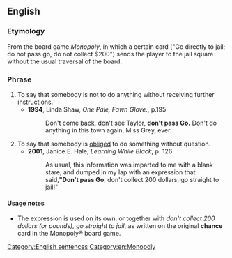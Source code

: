 ==English==

===Etymology===
From the board game ''Monopoly'', in which a certain card ("Go directly to jail; do not pass go, do not collect $200") sends the player to the jail square without the usual traversal of the board.

===Phrase===
{{head|en|phrase|head=[[don't]] [[pass]] [[go]]}}

# To say that somebody is not to do anything without receiving further instructions.
#* '''1994''', Linda Shaw, ''One Pale, Fawn Glove.'', p.195
#*: Don't come back, don't see Taylor, '''don't pass Go.''' Don't do anything in this town again, Miss Grey, ever.
# To say that somebody is [[obliged]] to do something without question.
#* '''2001''', Janice E. Hale, ''Learning While Black'', p. 126
#*: As usual, this information was imparted to me with a blank stare, and dumped in my lap with an expression that said,''' "Don't pass Go''', don't collect 200 dollars, go straight to jail!"

====Usage notes====
* The expression is used on its own, or together with ''don't collect 200 dollars (or pounds), go straight to jail'', as written on the original '''chance''' card in the Monopoly® board game.

[[Category:English sentences]]
[[Category:en:Monopoly]]